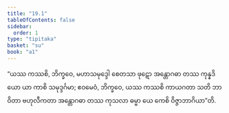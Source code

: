 ```yaml
---
title: "19.1"
tableOfContents: false
sidebar:
  order: 1
type: "tipitaka"
basket: "su"
book: "a1"
---
```



<DynamicBreadcrumb />

<Division number="563" book="a1">

<Paragraph number="458" book="a1">
“ယဿ ကဿစိ, ဘိက္ခဝေ, မဟာသမုဒ္ဒေါ စေတသာ ဖုဋော အန္တောဂဓာ တဿ ကုန္နဒိယော ယာ ကာစိ သမုဒ္ဒင်္ဂမာ; ဧဝမေဝံ, ဘိက္ခဝေ, ယဿ ကဿစိ ကာယဂတာ သတိ ဘာဝိတာ ဗဟုလီကတာ အန္တောဂဓာ တဿ ကုသလာ ဓမ္မာ ယေ ကေစိ ဝိဇ္ဇာဘာဂိယာ”တိ.
</Paragraph>
</Division>